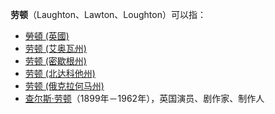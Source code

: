 '''劳顿'''（Laughton、Lawton、Loughton）可以指：
*[[勞頓_(英國)|勞頓 (英國)]]
*[[劳顿_(艾奥瓦州)|劳顿 (艾奥瓦州)]]
*[[劳顿_(密歇根州)|劳顿 (密歇根州)]]
*[[劳顿_(北达科他州)|劳顿 (北达科他州)]]
*[[劳顿_(俄克拉何马州)|劳顿 (俄克拉何马州)]]
*[[查尔斯·劳顿|查尔斯·劳顿]]（1899年－1962年），英国演员、剧作家、制作人

{{disambig|L|Cat=二字消歧义}}